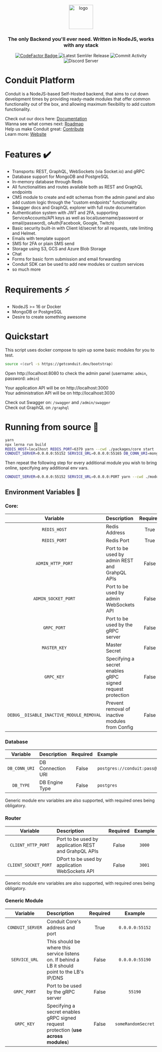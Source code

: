<div align="center">
<br>
<a href="https://getconduit.dev" target="_blank"><img src="https://getconduit.dev/conduitLogo.svg" height="80px" alt="logo"/></a>
<br/>
<h3>The only Backend you'll ever need. Written in NodeJS, works with any stack</h3>
</div>

<p align="center">
<a href="https://www.codefactor.io/repository/github/conduitplatform/conduit">
    <img src="https://www.codefactor.io/repository/github/conduitplatform/conduit/badge?style=for-the-badge" alt="CodeFactor Badge"/>
</a>
<img src="https://img.shields.io/github/v/release/ConduitPlatform/Conduit?color=green&sort=semver&style=for-the-badge" alt="Latest SemVer Release"/>
<img src="https://img.shields.io/github/commit-activity/m/ConduitPlatform/Conduit?style=for-the-badge" alt="Commit Activity"/>
<img src="https://img.shields.io/discord/938737566365126707?label=discord&style=for-the-badge" alt="Discord Server"/>
</p>

# Conduit Platform

Conduit is a NodeJS-based Self-Hosted backend, that aims to cut down development times
by providing ready-made modules that offer common functionality out of the box, and allowing
maximum flexibility to add custom functionality.

Check out our docs here: [Documentation](https://getconduit.dev/docs/overview/intro)\
Wanna see what comes next: [Roadmap](https://sharing.clickup.com/1554325/b/h/1fdwn-7561/8b09d2e9aedec0b)\
Help us make Conduit great: [Contribute](https://github.com/ConduitPlatform/Conduit/blob/main/.github/CONTRIBUTING.md)\
Learn more: [Website](https://getconduit.dev)

# Features ✔️

- Transports: REST, GraphQL, WebSockets (via Socket.io) and gRPC
- Database support for MongoDB and PostgreSQL
- In-memory database through Redis
- All functionalities and routes available both as REST and GraphQL endpoints
- CMS module to create and edit schemas from the admin panel and also 
  add custom logic through the "custom endpoints" functionality
- Swagger docs and GraphQL explorer with full route documentation
- Authentication system with JWT and 2FA, supporting ServiceAccounts/API keys as well as
local(username/password or email/password), oAuth(Facebook, Google, Twitch)
- Basic security built-in with Client Id/secret for all requests, rate limiting and Helmet.
- Emails with template support
- SMS for 2FA or plain SMS send
- Storage using S3, GCS and  Azure Blob Storage 
- Chat
- Forms for basic form submission and email forwarding
- Conduit SDK can be used to add new modules or custom services
- so much more

# Requirements ⚡

- NodeJS >= 16 or Docker
- MongoDB or PostgreSQL
- Desire to create something awesome

# Quickstart
This script uses docker compose to spin up some basic modules for you to test.
```sh
source <(curl -s https://getconduit.dev/bootstrap)
```
Open http://localhost:8080 to check the admin panel (username: `admin`, password: `admin`)

Your application API will be on http://localhost:3000<br />
Your administration API will be on http://localhost:3030

Check out Swagger on: `/swagger` and `/admin/swagger`<br/>
Check out GraphQL on `/graphql`

# Running from source 🔨

```sh
yarn
npx lerna run build
REDIS_HOST=localhost REDIS_PORT=6379 yarn --cwd ./packages/core start
CONDUIT_SERVER=0.0.0.0:55152 SERVICE_URL=0.0.0.0:55165 DB_CONN_URI=mongodb://localhost:27017 yarn --cwd ./modules/database start
```

Then repeat the following step for every additional module you wish to bring online, specifying any additional env vars.

```sh
CONDUIT_SERVER=0.0.0.0:55152 SERVICE_URL=0.0.0.0:PORT yarn --cwd ./modules/MODULE start
```

## Environment Variables 📃 <a name="env-vars"></a>

### Core:

|       Variable      | Description                                                | Required |   Example   |
|:-------------------:|:-----------------------------------------------------------|:--------:|:-----------:|
|     `REDIS_HOST`    | Redis Address                                              |   True   | `localhost` |
|     `REDIS_PORT`    | Redis Port                                                 |   True   |    `6379`   |
|  `ADMIN_HTTP_PORT`  | Port to be used by admin REST and GrahpQL APIs             |  False   |    `3030`   |
| `ADMIN_SOCKET_PORT` | Port to be used by admin WebSockets API                    |  False   |    `3030`   |
|    `GRPC_PORT`      | Port to be used by the gRPC server                         |  False   |   `55152`   |
|    `MASTER_KEY`     | Master Secret                                              |  False   | `M4ST3RK3Y` |
|     `GRPC_KEY`      | Specifying a secret enables gRPC signed request protection |  False   | `someRandomSecret` |
| `DEBUG__DISABLE_INACTIVE_MODULE_REMOVAL` | Prevent removal of inactive modules from Config  | False  | `true` |


### Database

|   Variable    | Description       | Required |                     Example                      |  Default                    |
|:-------------:|:------------------| :------: |:------------------------------------------------ | :-------------------------: |
| `DB_CONN_URI` | DB Connection URI |  False   | `postgres://conduit:pass@localhost:5432/conduit` | `mongodb://localhost:27017` |
|   `DB_TYPE`   | DB Engine Type    |  False   |                    `postgres`                    | `mongodb`                   |

Generic module env variables are also supported, with required ones being obligatory.

### Router

|   Variable           | Description                                          | Required | Example |
| :------------------: | :--------------------------------------------------- | :------: | :-----: |
|  `CLIENT_HTTP_PORT`  | Port to be used by application REST and GrahpQL APIs |  False   |  `3000` |
| `CLIENT_SOCKET_PORT` | DPort to be used by application WebSockets API       |  False   |  `3001` |

Generic module env variables are also supported, with required ones being obligatory.

### Generic Module

|       Variable       | Description                                          | Required |      Example       |
|:--------------------:|:-----------------------------------------------------| :------: |:------------------:|
|   `CONDUIT_SERVER`   | Conduit Core's address and port                      |   True   |  `0.0.0.0:55152`   |
|    `SERVICE_URL`     | This should be where this service listens on. If behind a LB it should point to the LB's IP/DNS  |   False   |  `0.0.0.0:55190`   |
|    `GRPC_PORT`       | Port to be used by the gRPC server                   |  False   |  `55190`           |
|     `GRPC_KEY`       | Specifying a secret enables gRPC signed request protection (**use across modules**) |   False  | `someRandomSecret` |
